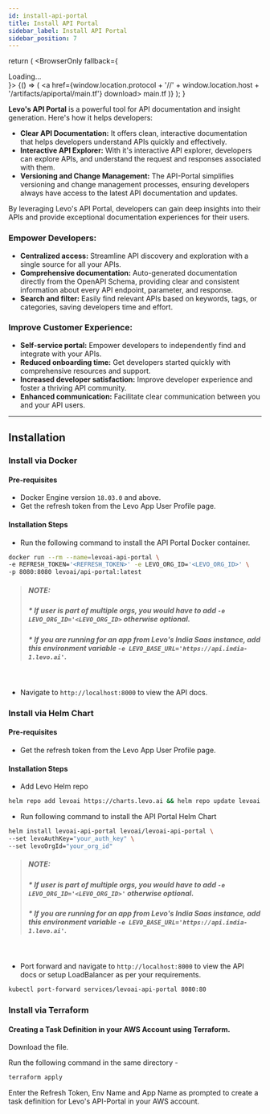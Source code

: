 ```yaml
---
id: install-api-portal
title: Install API Portal
sidebar_label: Install API Portal
sidebar_position: 7
---
```



  return (
    <BrowserOnly fallback={<div>Loading...</div>}>
      {() => (
        <a href={window.location.protocol + '//' + window.location.host + '/artifacts/apiportal/main.tf'} download> main.tf </a>
      )}
    </BrowserOnly>
  );
}

**Levo's API Portal** is a powerful tool for API documentation and insight generation. Here's how it helps developers:

- **Clear API Documentation:** It offers clean, interactive documentation that helps developers understand APIs quickly and effectively.
- **Interactive API Explorer:** With it's interactive API explorer, developers can explore APIs, and understand the request and responses associated with them.
- **Versioning and Change Management:** The API-Portal simplifies versioning and change management processes, ensuring developers always have access to the latest API documentation and updates.

By leveraging Levo's API Portal, developers can gain deep insights into their APIs and provide exceptional documentation experiences for their users.

### Empower Developers:

- **Centralized access:** Streamline API discovery and exploration with a single source for all your APIs.
- **Comprehensive documentation:** Auto-generated documentation directly from the OpenAPI Schema, providing clear and consistent information about every API endpoint, parameter, and response.
- **Search and filter:** Easily find relevant APIs based on keywords, tags, or categories, saving developers time and effort.

### Improve Customer Experience:

- **Self-service portal:** Empower developers to independently find and integrate with your APIs.
- **Reduced onboarding time:** Get developers started quickly with comprehensive resources and support.
- **Increased developer satisfaction:** Improve developer experience and foster a thriving API community.
- **Enhanced communication:** Facilitate clear communication between you and your API users.

---------------------------------

## Installation

### Install via Docker

#### Pre-requisites
- Docker Engine version `18.03.0` and above.
- Get the refresh token from the Levo App User Profile page.


#### Installation Steps

- Run the following command to install the API Portal Docker container.

```bash
docker run --rm --name=levoai-api-portal \
-e REFRESH_TOKEN='<REFRESH_TOKEN>' -e LEVO_ORG_ID='<LEVO_ORG_ID>' \
-p 8080:8080 levoai/api-portal:latest
```

> ##### **_NOTE:_**
> ##### * If user is part of multiple orgs, you would have to add `-e LEVO_ORG_ID='<LEVO_ORG_ID>` otherwise optional.
> ##### * If you are running for an app from Levo's India Saas instance, add this environment variable `-e LEVO_BASE_URL='https://api.india-1.levo.ai'`.

<br/>

- Navigate to `http://localhost:8000` to view the API docs.


### Install via Helm Chart

#### Pre-requisites
- Get the refresh token from the Levo App User Profile page.

#### Installation Steps
- Add Levo Helm repo

```bash
helm repo add levoai https://charts.levo.ai && helm repo update levoai
```

- Run following command to install the API Portal Helm Chart

```bash
helm install levoai-api-portal levoai/levoai-api-portal \
--set levoAuthKey="your_auth_key" \
--set levoOrgId="your_org_id"
```

> ##### **_NOTE:_**
> ##### * If user is part of multiple orgs, you would have to add `-e LEVO_ORG_ID='<LEVO_ORG_ID>'` otherwise optional.
> ##### * If you are running for an app from Levo's India Saas instance, add this environment variable `-e LEVO_BASE_URL='https://api.india-1.levo.ai'`.

<br/>

- Port forward and navigate to `http://localhost:8000` to view the API docs or setup LoadBalancer as per your requirements.

```bash
kubectl port-forward services/levoai-api-portal 8080:80
```

### Install via Terraform

#### Creating a Task Definition in your AWS Account using Terraform.

Download the <DownloadMainTF/> file.

Run the following command in the same directory - 

```bash
terraform apply
```

Enter the Refresh Token, Env Name and App Name as prompted to create a task definition for Levo's API-Portal in your AWS account.